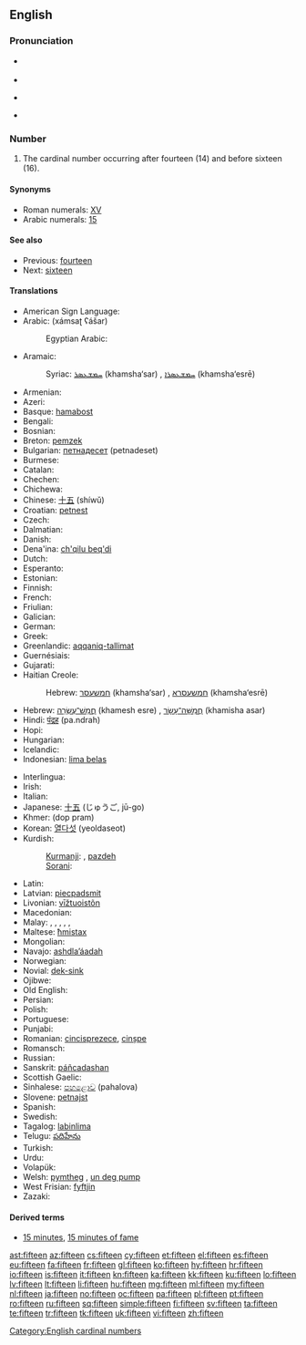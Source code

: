 ==English==

===Pronunciation===
* {{qualifier|next word stressed near the first syllable}}
*: {{a|UK|US}} {{IPA|/ˈfɪf.tiːn/}}
* {{audio|en-us-fifteen.ogg|Audio (US)}}
* {{qualifier|next word stressed after the first syllable}}
*: {{a|UK|US}} {{IPA|/fɪfˈtiːn/}}
* {{rhymes|iːn}}

===Number===
{{head|en|numeral|cardinal||ordinal|fifteenth}}

# The cardinal number occurring after fourteen (14) and before sixteen (16).

====Synonyms====
* Roman numerals: [[XV]]
* Arabic numerals: [[15]]

====See also====
* Previous: [[fourteen]]
* Next: [[sixteen]]

====Translations====
{{trans-top|cardinal number}}
* American Sign Language: {{t-image|ase|LSQ 15.jpg|35px|OpenB@Side-PalmBack Flatten}}
* Arabic: {{Arab|[[خمسة عشر]]}} (xámsaʈ ʕášar)
*: Egyptian Arabic: {{tø|arz|خمستاشر|tr=xamastaashar|sc=Arab|xs=Egyptian Arabic}}
* Aramaic:
*: Syriac: [[ܚܡܫܥܣܪ]] (khamsha‘sar) {{m}}, [[ܚܡܫܥܣܪܐ]] (khamsha‘esrē) {{f}}
* Armenian: {{t+|hy|տասնհինգ|tr=tasnhing}}
* Azeri: {{t|az|on beş}}
* Basque: [[hamabost]]
* Bengali: {{t|bn|পনেরো|tr=pônero}}
* Bosnian: {{t-|bs|petnaest}}
* Breton: [[pemzek]]
* Bulgarian: [[петнадесет]] (petnadeset)
* Burmese: {{t|my|ဆယ့်ငါး|tr=hsè.nga:|sc=Mymr}}
* Catalan: {{t+|ca|quinze}}
* Chechen: {{tø|ce|пхийтта|tr=pxiytta}}
* Chichewa: {{tø|ny|khumi n'zisanu}}
* Chinese: [[十五]] (shíwǔ)
* Croatian: [[petnest]]
* Czech: {{t-|cs|patnáct}}
* Dalmatian: {{tø|dlm|čonco}}
* Danish: {{t+|da|femten}}
* Dena'ina: [[ch'qilu beq'di]]
* Dutch: {{t+|nl|vijftien|f}}
* Esperanto: {{t-|eo|dek kvin|xs=Esperanto}}
* Estonian: {{t-|et|viisteist}}
* Finnish: {{t+|fi|viisitoista}}
* French: {{t+|fr|quinze|m}}
* Friulian: {{tø|fur|cuindis}}
* Galician: {{t+|gl|quince|xs=Galician}}
* German: {{t+|de|fünfzehn}}
* Greek: {{t+|el|δεκαπέντε|tr=dekapénte}}
* Greenlandic: [[aqqaniq-tallimat]]
* Guernésiais: {{tø|roa-grn|tchinze}}
* Gujarati: {{t|gu|પંદર|tr=pandar|sc=Gujr|xs=Gujarati}}
* Haitian Creole: {{tø|ht|kenz}}
*: Hebrew: [[חמשעסר]] (khamsha‘sar) {{m}}, [[חמשעסרא]] (khamsha‘esrē) {{f}}
* Hebrew: [[חמש עשרה|חֲמֵשׁ־עֶשְׂרֵה]] (khamesh esre) {{f}} {{qualifier|used in counting}}, [[חמישה עשר|חֲמִשָּׁה־עָשָׂר]] (khamisha asar) {{m}}
* Hindi: [[पंद्रह]] (pa.ndrah) {{m}}
* Hopi: {{tø|hop|pakwt niikyang tsivot siikya’ta}}
* Hungarian: {{t+|hu|tizenöt}}
* Icelandic: {{t+|is|fimmtán}}
* Indonesian: [[lima belas]]
{{trans-mid}}
* Interlingua: {{t|ia|dece-cinque}}
* Irish: {{t|ga|cúig déag}}
* Italian: {{t+|it|quindici|m}}
* Japanese: [[十五]] (じゅうご, jū-go)
* Khmer: {{Khmr|[[ដប់ប្រាំ]]}} (dop pram)
* Korean: [[열다섯]] (yeoldaseot)
* Kurdish:
*: [[Kurmanji]]: {{t|ku|pazde}}, [[pazdeh]]
*: [[Sorani]]: {{ku-Arab|[[پانزه]]}}
* Latin: {{t+|la|quindecim|alt=quīndecim}}
* Latvian: [[piecpadsmit]]
* Livonian: [[vīžtuoistõn]]
* Macedonian: {{t|mk|петнаесет|tr=petnáeset}}
* Malay: {{t|ms|lima belas}}, {{t|ms|delima belas}}, {{t|ms|sepuluh lima}}, {{t|ms|sepuluh delima}}, {{t|ms|satu puluh lima}}, {{t|ms|satu puluh delima}}
* Maltese: [[ħmistax]]
* Mongolian: {{t|mn| арван тав‎|sc=Cyrl}}
* Navajo: [[ashdlaʼáadah]]
* Norwegian: {{t+|no|femten}}
* Novial: [[dek-sink]]
* Ojibwe: {{tø|oj|ashi-naanan}}
* Old English: {{t|ang|fiftiene|alt=fīftīene|xs=Old English}}
* Persian: {{t|fa|پانزده|tr=pænzdah|xs=Persian}}
* Polish: {{t+|pl|piętnaście}}
* Portuguese: {{t+|pt|quinze}}
* Punjabi: {{t-|pa|ਪੰਦਰਾਂ|sc=Guru|xs=Punjabi}}
* Romanian: [[cincisprezece]], [[cinșpe]] {{qualifier|informal}}
* Romansch: {{t|rm|quindesch}}
* Russian: {{t+|ru|пятнадцать|tr=pjatnádtsat’}}
* Sanskrit: [[páñcadashan]]
* Scottish Gaelic: {{t-|gd|còig|xs=Scottish Gaelic}} {{t-|gd|deug|xs=Scottish Gaelic}}
* Sinhalese: [[පහළොව]] (pahalova)
* Slovene: [[petnajst]]
* Spanish: {{t+|es|quince|m}}
* Swedish: {{t+|sv|femton}}
* Tagalog: [[labinlima]]
* Telugu: [[పదిహేను]]
* Turkish: {{t+|tr|on beş}}
* Urdu: {{t-|ur|پندرہ|tr=pandrah|xs=Urdu}}
* Volapük: {{t|vo|deglul}}
* Welsh: [[pymtheg]] {{qualifier|vigesimal, traditional}}, [[un deg pump]] {{qualifier|decimal}}
* West Frisian: [[fyftjin]]
* Zazaki: {{tø|zza|pances}}
{{trans-bottom}}

====Derived terms====
* [[15 minutes]], [[15 minutes of fame]]

[[Category:English cardinal numbers]]

[[ast:fifteen]]
[[az:fifteen]]
[[cs:fifteen]]
[[cy:fifteen]]
[[et:fifteen]]
[[el:fifteen]]
[[es:fifteen]]
[[eu:fifteen]]
[[fa:fifteen]]
[[fr:fifteen]]
[[gl:fifteen]]
[[ko:fifteen]]
[[hy:fifteen]]
[[hr:fifteen]]
[[io:fifteen]]
[[is:fifteen]]
[[it:fifteen]]
[[kn:fifteen]]
[[ka:fifteen]]
[[kk:fifteen]]
[[ku:fifteen]]
[[lo:fifteen]]
[[lv:fifteen]]
[[lt:fifteen]]
[[li:fifteen]]
[[hu:fifteen]]
[[mg:fifteen]]
[[ml:fifteen]]
[[my:fifteen]]
[[nl:fifteen]]
[[ja:fifteen]]
[[no:fifteen]]
[[oc:fifteen]]
[[pa:fifteen]]
[[pl:fifteen]]
[[pt:fifteen]]
[[ro:fifteen]]
[[ru:fifteen]]
[[sq:fifteen]]
[[simple:fifteen]]
[[fi:fifteen]]
[[sv:fifteen]]
[[ta:fifteen]]
[[te:fifteen]]
[[tr:fifteen]]
[[tk:fifteen]]
[[uk:fifteen]]
[[vi:fifteen]]
[[zh:fifteen]]